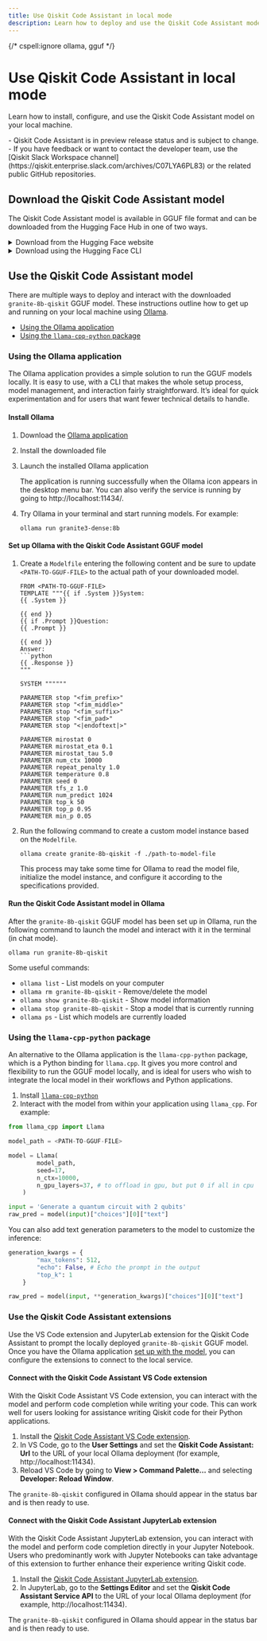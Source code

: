 ```yaml
---
title: Use Qiskit Code Assistant in local mode
description: Learn how to deploy and use the Qiskit Code Assistant model locally.
---
```


{/* cspell:ignore ollama, gguf */}

# Use Qiskit Code Assistant in local mode

Learn how to install, configure, and use the Qiskit Code Assistant model on your local machine.

<Admonition type="note" title="Notes">
    - Qiskit Code Assistant is in preview release status and is subject to change.
    - If you have feedback or want to contact the developer team, use the [Qiskit Slack Workspace channel](https://qiskit.enterprise.slack.com/archives/C07LYA6PL83) or the related public GitHub repositories.
</Admonition>

## Download the Qiskit Code Assistant model

The Qiskit Code Assistant model is available in  <DefinitionTooltip definition="GGUF is a binary format that is designed for fast loading and saving of models, and for ease of reading.">GGUF file format</DefinitionTooltip> and can be downloaded from the Hugging Face Hub in one of two ways.

<details>

<summary>Download from the Hugging Face website</summary>

Follow these steps to download the Qiskit Code Assistant GGUF model from the Hugging Face website:

1. Navigate to the [`granite-8b-qiskit`](https://huggingface.co/qiskit) model page
1. Select the `granite-8b-qiskit` GGUF model version
1. Go to the Files and Versions tab and download the GGUF model

</details>


<details>

<summary>Download using the Hugging Face CLI</summary>

To download the `granite-8b-qiskit` GGUF model using the Hugging Face CLI, follow these steps:

1. Install the [Hugging Face CLI](https://huggingface.co/docs/huggingface_hub/main/en/guides/cli)
1. Log in to your Hugging Face account

    ```
    huggingface-cli login
    ```

1. Download the `granite-8b-qiskit` GGUF model

    ```
    huggingface-cli download <HF REPO NAME> <GGUF PATH> --local-dir <LOCAL PATH>
    ```

</details>


## Use the Qiskit Code Assistant model

There are multiple ways to deploy and interact with the downloaded `granite-8b-qiskit` GGUF model. These instructions outline how to get up and running on your local machine using [Ollama](https://ollama.com).

- [Using the Ollama application](#using-the-ollama-application)
- [Using the `llama-cpp-python` package](#using-the-llama-cpp-python-package)

### Using the Ollama application

The Ollama application provides a simple solution to run the GGUF models locally. It is easy to use, with a CLI that makes the whole setup process, model management, and interaction fairly straightforward. It’s ideal for quick experimentation and for users that want fewer technical details to handle.

#### Install Ollama

1. Download the [Ollama application](https://ollama.com/download)
1. Install the downloaded file
1. Launch the installed Ollama application

    <Admonition type="info">The application is running successfully when the Ollama icon appears in the desktop menu bar. You can also verify the service is running by going to http://localhost:11434/.</Admonition>

1. Try Ollama in your terminal and start running models. For example:

    ```
    ollama run granite3-dense:8b
    ```

#### Set up Ollama with the Qiskit Code Assistant GGUF model

1. Create a `Modelfile` entering the following content and be sure to update `<PATH-TO-GGUF-FILE>` to the actual path of your downloaded model.

    ```
    FROM <PATH-TO-GGUF-FILE>
    TEMPLATE """{{ if .System }}System:
    {{ .System }}

    {{ end }}
    {{ if .Prompt }}Question:
    {{ .Prompt }}

    {{ end }}
    Answer:
    ```python
    {{ .Response }}
    """

    SYSTEM """"""

    PARAMETER stop "<fim_prefix>"
    PARAMETER stop "<fim_middle>"
    PARAMETER stop "<fim_suffix>"
    PARAMETER stop "<fim_pad>"
    PARAMETER stop "<|endoftext|>"

    PARAMETER mirostat 0
    PARAMETER mirostat_eta 0.1
    PARAMETER mirostat_tau 5.0
    PARAMETER num_ctx 10000
    PARAMETER repeat_penalty 1.0
    PARAMETER temperature 0.8
    PARAMETER seed 0
    PARAMETER tfs_z 1.0
    PARAMETER num_predict 1024
    PARAMETER top_k 50
    PARAMETER top_p 0.95
    PARAMETER min_p 0.05
    ```

1. Run the following command to create a custom model instance based on the `Modelfile`.

    ```
    ollama create granite-8b-qiskit -f ./path-to-model-file
    ```

    <Admonition type="note">This process may take some time for Ollama to read the model file, initialize the model instance, and configure it according to the specifications provided.</Admonition>


#### Run the Qiskit Code Assistant model in Ollama

After the `granite-8b-qiskit` GGUF model has been set up in Ollama, run the following command to launch the model and interact with it in the terminal (in chat mode).

```
ollama run granite-8b-qiskit
```

Some useful commands:

- `ollama list` - List models on your computer
- `ollama rm granite-8b-qiskit` - Remove/delete the model
- `ollama show granite-8b-qiskit` - Show model information
- `ollama stop granite-8b-qiskit` - Stop a model that is currently running
- `ollama ps` - List which models are currently loaded

### Using the `llama-cpp-python` package

An alternative to the Ollama application is the `llama-cpp-python` package, which is a Python binding for `llama.cpp`. It gives you more control and flexibility to run the GGUF model locally, and is ideal for users who wish to integrate the local model in their workflows and Python applications.

1. Install [`llama-cpp-python`](https://pypi.org/project/llama-cpp-python/)
1. Interact with the model from within your application using `llama_cpp`. For example:

```python
from llama_cpp import Llama

model_path = <PATH-TO-GGUF-FILE>

model = Llama(
        model_path, 
        seed=17, 
        n_ctx=10000,
        n_gpu_layers=37, # to offload in gpu, but put 0 if all in cpu
    )

input = 'Generate a quantum circuit with 2 qubits'
raw_pred = model(input)["choices"][0]["text"]
```

You can also add text generation parameters to the model to customize the inference:

```python
generation_kwargs = {
        "max_tokens": 512,
        "echo": False, # Echo the prompt in the output
        "top_k": 1
    }

raw_pred = model(input, **generation_kwargs)["choices"][0]["text"]
```

### Use the Qiskit Code Assistant extensions

Use the VS Code extension and JupyterLab extension for the Qiskit Code Assistant to prompt the locally deployed `granite-8b-qiskit` GGUF model. Once you have the Ollama application [set up with the model](#using-the-ollama-application), you can configure the extensions to connect to the local service.


#### Connect with the Qiskit Code Assistant VS Code extension

With the Qiskit Code Assistant VS Code extension, you can interact with the model and perform code completion while writing your code. This can work well for users looking for assistance writing Qiskit code for their Python applications.

1. Install the [Qiskit Code Assistant VS Code extension](/guides/qiskit-code-assistant-vscode).
1. In VS Code, go to the **User Settings** and set the **Qiskit Code Assistant: Url** to the URL of your local Ollama deployment (for example, http://localhost:11434).
1. Reload VS Code by going to **View > Command Palette...** and selecting **Developer: Reload Window**.

The `granite-8b-qiskit` configured in Ollama should appear in the status bar and is then ready to use.

#### Connect with the Qiskit Code Assistant JupyterLab extension

With the Qiskit Code Assistant JupyterLab extension, you can interact with the model and perform code completion directly in your Jupyter Notebook. Users who predominantly work with Jupyter Notebooks can take advantage of this extension to further enhance their experience writing Qiskit code.

1. Install the [Qiskit Code Assistant JupyterLab extension](/guides/qiskit-code-assistant-jupyterlab).
1. In JupyterLab, go to the **Settings Editor** and set the **Qiskit Code Assistant Service API** to the URL of your local Ollama deployment (for example, http://localhost:11434).

The `granite-8b-qiskit` configured in Ollama should appear in the status bar and is then ready to use.
